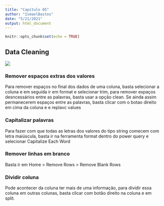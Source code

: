 ```yaml
---
title: "Capítulo 05"
author: "IsmaelBastos"
date: "5/21/2021"
output: html_document
---
```


```r
knitr::opts_chunk$set(echo = TRUE)
```

## Data Cleaning

![](data_clean1.png)

### Remover espaços extras dos valores

Para remover espaços no final dos dados de uma coluna, basta selecionar a coluna e em seguida ir em format e selecionar trim, para remover espaços desncessários entre as palavras, basta usar a opção clean. Se ainda assim permanecerem espaços entre as palavras, basta clicar com o botao direito em cima da coluna e e replavc values

### Capitalizar palavras 

Para fazer com que todas as letras dos valores do tipo string comecem com letra maiúscula, basta ir na ferramenta format dentro do power query e  selecionar Capitalize Each Word

### Remover linhas em branco

Basta ir em Home > Remove Rows > Remove Blank Rows

### Dividir coluna

Pode acontecer da coluna ter mais de uma informação, para dividir essa coluna em outras colunas, basta clicar com botão direito na coluna e em split.